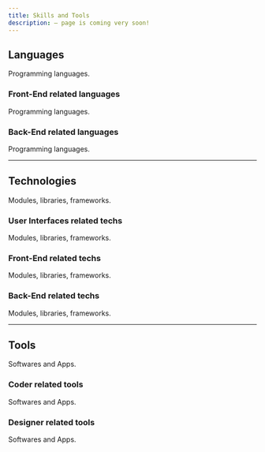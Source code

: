 ```yaml
---
title: Skills and Tools
description: — page is coming very soon!
---
```


## Languages

Programming languages.

### Front-End related languages

Programming languages.

### Back-End related languages

Programming languages.

---

## Technologies

Modules, libraries, frameworks.

### User Interfaces related techs

Modules, libraries, frameworks.

### Front-End related techs

Modules, libraries, frameworks.

### Back-End related techs

Modules, libraries, frameworks.

---

## Tools

Softwares and Apps.

### Coder related tools

Softwares and Apps.

### Designer related tools

Softwares and Apps.
